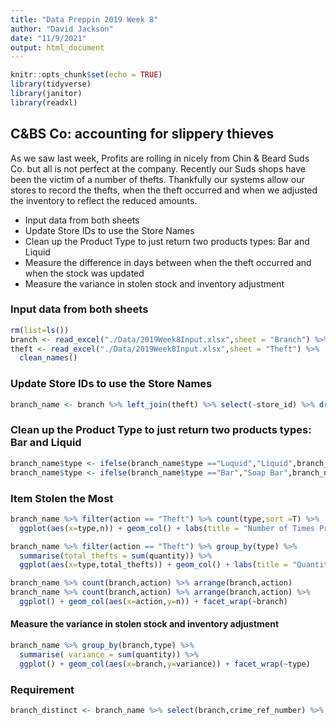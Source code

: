 ```yaml
---
title: "Data Preppin 2019 Week 8"
author: "David Jackson"
date: "11/9/2021"
output: html_document
---
```


```r
knitr::opts_chunk$set(echo = TRUE)
library(tidyverse)
library(janitor)
library(readxl)
```

## C&BS Co: accounting for slippery thieves

As we saw last week, Profits are rolling in nicely from Chin & Beard Suds Co. but all is not perfect at the company. Recently our Suds shops have been the victim of a number of thefts. Thankfully our systems allow our stores to record the thefts, when the theft occurred and when we adjusted the inventory to reflect the reduced amounts.

* Input data from both sheets
* Update Store IDs to use the Store Names
* Clean up the Product Type to just return two products types: Bar and Liquid
* Measure the difference in days between when the theft occurred  and when the stock was updated
* Measure the variance in stolen stock and inventory adjustment 

### Input data from both sheets


```r
rm(list=ls())
branch <- read_excel("./Data/2019Week8Input.xlsx",sheet = "Branch") %>% clean_names()
theft <- read_excel("./Data/2019Week8Input.xlsx",sheet = "Theft") %>%
  clean_names()

```

### Update Store IDs to use the Store Names

```r
branch_name <- branch %>% left_join(theft) %>% select(-store_id) %>% drop_na()


```

### Clean up the Product Type to just return two products types: Bar and Liquid

```r

branch_name$type <- ifelse(branch_name$type =="Luquid","Liquid",branch_name$type)
branch_name$type <- ifelse(branch_name$type =="Bar","Soap Bar",branch_name$type)
```

### Item Stolen the Most

```r
branch_name %>% filter(action == "Theft") %>% count(type,sort =T) %>%
  ggplot(aes(x=type,n)) + geom_col() + labs(title = "Number of Times Product was Stolen by Type",x="Product Type",y="Number of Timse Product was Stolen")
```

```r
branch_name %>% filter(action == "Theft") %>% group_by(type) %>% 
  summarise(total_thefts = sum(quantity)) %>%
  ggplot(aes(x=type,total_thefts)) + geom_col() + labs(title = "Quantity by Soap Type ",x="Soap Type",y="Quantity Stolen")
```

```r
branch_name %>% count(branch,action) %>% arrange(branch,action)
branch_name %>% count(branch,action) %>% arrange(branch,action) %>%
  ggplot() + geom_col(aes(x=action,y=n)) + facet_wrap(~branch)
```

#### Measure the variance in stolen stock and inventory adjustment

```r
branch_name %>% group_by(branch,type) %>%
  summarise( variance = sum(quantity)) %>%
  ggplot() + geom_col(aes(x=branch,y=variance)) + facet_wrap(~type)
```

### Requirement

```r
branch_distinct <- branch_name %>% select(branch,crime_ref_number) %>% distinct()

```


